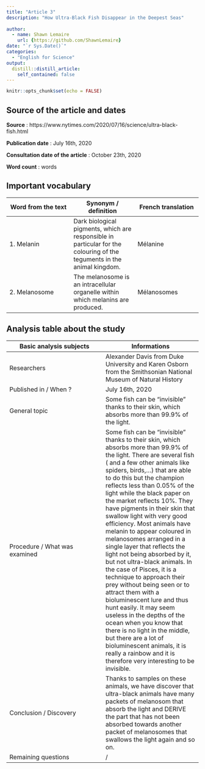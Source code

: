 ```yaml
---
title: "Article 3"
description: "How Ultra-Black Fish Disappear in the Deepest Seas"
  
author:
  - name: Shawn Lemaire
    url: {https://github.com/ShawnLemaire}
date: "`r Sys.Date()`"
categories:
  - "English for Science"
output:
  distill::distill_article:
    self_contained: false
---
```


```r
knitr::opts_chunk$set(echo = FALSE)
```

## Source of the article and dates 
**Source** : https://www.nytimes.com/2020/07/16/science/ultra-black-fish.html

**Publication date** : July 16th, 2020

**Consultation date of the article** : October 23th, 2020

**Word count** :  words 

## Important vocabulary

| Word from the text | Synonym / definition | French translation |
|-----|-----|-----|
| 1. Melanin | Dark biological pigments, which are responsible in particular for the colouring of the teguments in the animal kingdom. | Mélanine |
| 2. Melanosome | The melanosome is an intracellular organelle within which melanins are produced. | Mélanosomes |

## Analysis table about the study

| Basic analysis subjects | Informations |
|-----|-----|
| Researchers | Alexander Davis from Duke University and Karen Osborn from the Smithsonian National Museum of Natural History |
| Published in / When ? | July 16th, 2020 |
| General topic | Some fish can be "invisible" thanks to their skin, which absorbs more than 99.9% of the light. |
| Procedure / What was examined | Some fish can be "invisible" thanks to their skin, which absorbs more than 99.9% of the light. There are several fish ( and a few other animals like spiders, birds,...) that are able to do this but the champion reflects less than 0.05% of the light while the black paper on the market reflects 10%. They have pigments in their skin that swallow light with very good efficiency. Most animals have melanin to appear coloured in melanosomes arranged in a single layer that reflects the light not being absorbed by it, but not ultra-black animals. In the case of Pisces, it is a technique to approach their prey without being seen or to attract them with a bioluminescent lure and thus hunt easily. It may seem useless in the depths of the ocean when you know that there is no light in the middle, but there are a lot of bioluminescent animals, it is really a rainbow and it is therefore very interesting to be invisible. |
| Conclusion / Discovery | Thanks to samples on these animals, we have discover that ultra-black animals have many packets of melanosom that absorb the light and DERIVE the part that has not been absorbed towards another packet of melanosomes that swallows the light again and so on. |
| Remaining questions | / |
